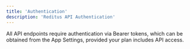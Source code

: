 ```yaml
---
title: 'Authentication'
description: 'Reditus API Authentication'
---
```


All API endpoints require authentication via Bearer tokens, which can be obtained from the App Settings, provided your plan includes API access.
